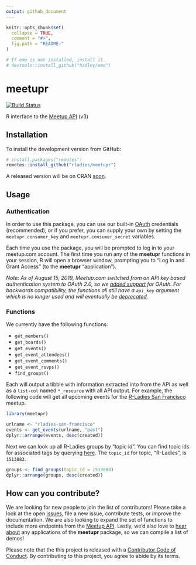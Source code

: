 ```yaml
---
output: github_document
---
```


<!-- README.md is generated from README.Rmd. Please edit the Rmd file -->

```r
knitr::opts_chunk$set(
  collapse = TRUE,
  comment = "#>",
  fig.path = "README-"
)

# If emo is not installed, install it.
# devtools::install_github("hadley/emo")
```

# meetupr
[![Build Status](https://travis-ci.org/rladies/meetupr.svg?branch=master)](https://travis-ci.org/rladies/meetupr)

R interface to the [Meetup API](https://www.meetup.com/meetup_api/) (v3)

## Installation

To install the development version from GitHub:

```r
# install.packages("remotes")
remotes::install_github("rladies/meetupr")
```
A released version will be on CRAN [soon](https://github.com/rladies/meetupr/issues/24).

## Usage

### Authentication

In order to use this package, you can use our built-in [OAuth](https://www.meetup.com/meetup_api/auth/) credentials (recommended), or if you prefer, you can supply your own by setting the `meetupr.consumer_key` and `meetupr.consumer_secret` variables. 

Each time you use the package, you will be prompted to log in to your meetup.com account.  The first time you run any of the **meetupr** functions in your session, R will open a browser window, prompting you to "Log In and Grant Access" (to the **meetupr** "application").

_Note: As of August 15, 2019, Meetup.com switched from an API key based authentication system to OAuth 2.0, so we [added support](https://github.com/rladies/meetupr/issues/51) for OAuth.  For backwards compatibility, the functions all still have a `api_key` argument which is no longer used and will eventually be [deprecated](https://github.com/rladies/meetupr/issues/59)._ 

### Functions

We currently have the following functions:

* `get_members()`
* `get_boards()`
* `get_events()`  
* `get_event_attendees()`  
* `get_event_comments()`
* `get_event_rsvps()`
* `find_groups()`

Each will output a tibble with information extracted into from the API as well as a `list-col` named `*_resource` with all API output. For example, the following code will get all upcoming events for the [R-Ladies San Francisco](https://meetup.com/rladies-san-francisco) meetup.

```r
library(meetupr)

urlname <- "rladies-san-francisco"
events <- get_events(urlname, "past")
dplyr::arrange(events, desc(created))
```

Next we can look up all R-Ladies groups by "topic id".  You can find topic ids for associated tags by querying [here](https://secure.meetup.com/meetup_api/console/?path=/find/topics).  The `topic_id` for topic, "R-Ladies", is `1513883`.

```r
groups <- find_groups(topic_id = 1513883)
dplyr::arrange(groups, desc(created))
```


## How can you contribute?

We are looking for new people to join the list of contributors!  Please take a look at the open [issues](https://github.com/rladies/meetupr/issues), file a new issue, contribute tests, or improve the documentation.  We are also looking to expand the set of functions to include more endpoints from the [Meetup API](https://www.meetup.com/meetup_api/).  Lastly, we'd also love to [hear about](https://github.com/rladies/meetupr/issues/74) any applications of the **meetupr** package, so we can compile a list of demos!

Please note that the this project is released with a [Contributor Code of Conduct](CODE_OF_CONDUCT.md). By contributing to this project, you agree to abide by its terms.
